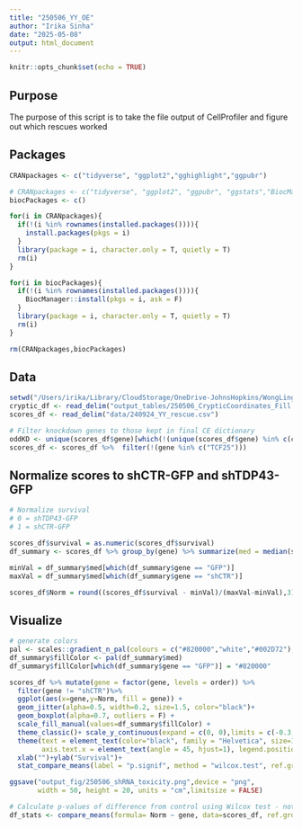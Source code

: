 ```yaml
---
title: "250506_YY_OE"
author: "Irika Sinha"
date: "2025-05-08"
output: html_document
---
```


```r
knitr::opts_chunk$set(echo = TRUE)
```

## Purpose

The purpose of this script is to take the file output of CellProfiler and figure out which rescues worked

## Packages

```r
CRANpackages <- c("tidyverse", "ggplot2","gghighlight","ggpubr")

# CRANpackages <- c("tidyverse", "ggplot2", "ggpubr", "ggstats","BiocManager","viridis","gghighlight", "ggrepel")
biocPackages <- c()

for(i in CRANpackages){
  if(!(i %in% rownames(installed.packages()))){
    install.packages(pkgs = i)
  }
  library(package = i, character.only = T, quietly = T)
  rm(i)
}

for(i in biocPackages){
  if(!(i %in% rownames(installed.packages()))){
    BiocManager::install(pkgs = i, ask = F)
  }
  library(package = i, character.only = T, quietly = T)
  rm(i)
}

rm(CRANpackages,biocPackages)

```

## Data
```r
setwd("/Users/irika/Library/CloudStorage/OneDrive-JohnsHopkins/WongLing/Scripts/250325_NMDi")
cryptic_df <- read_delim("output_tables/250506_CrypticCoordinates_Fill.csv")
scores_df <- read_delim("data/240924_YY_rescue.csv")

# Filter knockdown genes to those kept in final CE dictionary
oddKD <- unique(scores_df$gene)[which(!(unique(scores_df$gene) %in% c(cryptic_df$`Gene Symbol`, "GFP","shCTR")))]
scores_df <- scores_df %>%  filter(!(gene %in% c("TCF25")))

```

## Normalize scores to shCTR-GFP and shTDP43-GFP
```r
# Normalize survival
# 0 = shTDP43-GFP
# 1 = shCTR-GFP

scores_df$survival = as.numeric(scores_df$survival)
df_summary <- scores_df %>% group_by(gene) %>% summarize(med = median(survival)) %>% arrange(med)

minVal = df_summary$med[which(df_summary$gene == "GFP")]
maxVal = df_summary$med[which(df_summary$gene == "shCTR")]

scores_df$Norm = round((scores_df$survival - minVal)/(maxVal-minVal),3)


```



## Visualize
```r
# generate colors
pal <- scales::gradient_n_pal(colours = c("#820000","white","#002D72"), values= c(0, 0.253,0.5))
df_summary$fillColor <- pal(df_summary$med)
df_summary$fillColor[which(df_summary$gene == "GFP")] = "#820000"

scores_df %>% mutate(gene = factor(gene, levels = order)) %>%
  filter(gene != "shCTR")%>%
  ggplot(aes(x=gene,y=Norm, fill = gene)) +
  geom_jitter(alpha=0.5, width=0.2, size=1.5, color="black")+
  geom_boxplot(alpha=0.7, outliers = F) + 
  scale_fill_manual(values=df_summary$fillColor) +
  theme_classic()+ scale_y_continuous(expand = c(0, 0),limits = c(-0.3,0.7))+
  theme(text = element_text(color="black", family = "Helvetica", size=15),
        axis.text.x = element_text(angle = 45, hjust=1), legend.position = "none")+
  xlab("")+ylab("Survival")+
  stat_compare_means(label = "p.signif", method = "wilcox.test", ref.group = "GFP")

ggsave("output_fig/250506_shRNA_toxicity.png",device = "png", 
       width = 50, height = 20, units = "cm",limitsize = FALSE)

# Calculate p-values of difference from control using Wilcox test - not normalized
df_stats <- compare_means(formula= Norm ~ gene, data=scores_df, ref.group = "GFP", method = "wilcox.test")


```



